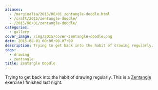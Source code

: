 ```yaml
---
aliases:
  - /marginalia/2015/08/01_zentangle-doodle.html
  - /craft/2015/zentangle-doodle/
  - /2015/08/01/zentangle-doodle/
categories:
  - gallery
cover_image: /img/2015/cover-zentangle-doodle.png
date: 2015-08-01 00:00:00-07:00
description: Trying to get back into the habit of drawing regularly.
tags:
  - drawing
  - zentangle
title: Zentangle Doodle
---
```


[Zentangle]: https://www.zentangle.com/
Trying to get back into the habit of drawing regularly. This is a
[Zentangle][] exercise I finished last night.
